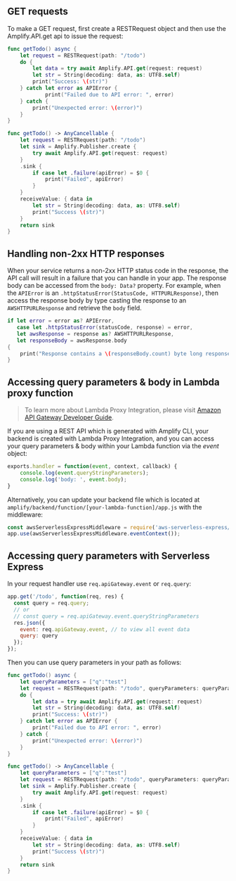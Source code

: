 ## GET requests

To make a GET request, first create a RESTRequest object and then use the Amplify.API.get api to issue the request:

<BlockSwitcher>

<Block name="Async/Await">

```swift
func getTodo() async {
    let request = RESTRequest(path: "/todo")
    do {
        let data = try await Amplify.API.get(request: request)
        let str = String(decoding: data, as: UTF8.self)
        print("Success: \(str)")
    } catch let error as APIError {
            print("Failed due to API error: ", error)
    } catch {
        print("Unexpected error: \(error)")
    }
}
```

</Block>

<Block name="Combine">

```swift
func getTodo() -> AnyCancellable {
    let request = RESTRequest(path: "/todo")
    let sink = Amplify.Publisher.create {
        try await Amplify.API.get(request: request)
    }
    .sink {
        if case let .failure(apiError) = $0 {
            print("Failed", apiError)
        }
    }
    receiveValue: { data in
        let str = String(decoding: data, as: UTF8.self)
        print("Success \(str)")
    }
    return sink
}
```

</Block>

</BlockSwitcher>

## Handling non-2xx HTTP responses

When your service returns a non-2xx HTTP status code in the response, the API call will result in a failure that you can handle in your app. The response body can be accessed from the `body: Data?` property. For example, when the `APIError` is an `.httpStatusError(StatusCode, HTTPURLResponse)`, then access the response body by type casting the response to an `AWSHTTPURLResponse` and retrieve the `body` field.

```swift
if let error = error as? APIError,
   case let .httpStatusError(statusCode, response) = error,
   let awsResponse = response as? AWSHTTPURLResponse,
   let responseBody = awsResponse.body
{
    print("Response contains a \(responseBody.count) byte long response body")
}
```

## Accessing query parameters & body in Lambda proxy function

> To learn more about Lambda Proxy Integration, please visit [Amazon API Gateway Developer Guide](https://docs.aws.amazon.com/apigateway/latest/developerguide/api-gateway-create-api-as-simple-proxy-for-lambda.html).

If you are using a REST API which is generated with Amplify CLI, your backend is created with Lambda Proxy Integration, and you can access your query parameters & body within your Lambda function via the *event* object:

```javascript
exports.handler = function(event, context, callback) {
    console.log(event.queryStringParameters);
    console.log('body: ', event.body);
}
```

Alternatively, you can update your backend file which is located at `amplify/backend/function/[your-lambda-function]/app.js` with the middleware:

```javascript
const awsServerlessExpressMiddleware = require('aws-serverless-express/middleware');
app.use(awsServerlessExpressMiddleware.eventContext());
```

## Accessing query parameters with Serverless Express

In your request handler use `req.apiGateway.event` or `req.query`:

```javascript
app.get('/todo', function(req, res) {
  const query = req.query;
  // or
  // const query = req.apiGateway.event.queryStringParameters
  res.json({
    event: req.apiGateway.event, // to view all event data
    query: query
  });
});
```

Then you can use query parameters in your path as follows:

<BlockSwitcher>

<Block name="Async/Await">

```swift
func getTodo() async {
    let queryParameters = ["q":"test"]
    let request = RESTRequest(path: "/todo", queryParameters: queryParameters)
    do {
        let data = try await Amplify.API.get(request: request)
        let str = String(decoding: data, as: UTF8.self)
        print("Success: \(str)")
    } catch let error as APIError {
        print("Failed due to API error: ", error)
    } catch {
        print("Unexpected error: \(error)")
    }
}
```

</Block>

<Block name="Combine">

```swift
func getTodo() -> AnyCancellable {
    let queryParameters = ["q":"test"]
    let request = RESTRequest(path: "/todo", queryParameters: queryParameters)
    let sink = Amplify.Publisher.create {
        try await Amplify.API.get(request: request)
    }
    .sink {
        if case let .failure(apiError) = $0 {
            print("Failed", apiError)
        }
    }
    receiveValue: { data in
        let str = String(decoding: data, as: UTF8.self)
        print("Success \(str)")
    }
    return sink
}
```

</Block>

</BlockSwitcher>
